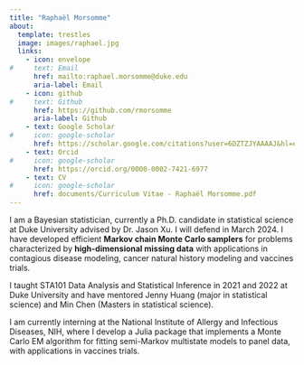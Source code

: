 ```yaml
---
title: "Raphaël Morsomme"
about:
  template: trestles
  image: images/raphael.jpg
  links:
    - icon: envelope
#     text: Email
      href: mailto:raphael.morsomme@duke.edu
      aria-label: Email
    - icon: github
#     text: Github
      href: https://github.com/rmorsomme
      aria-label: Github
    - text: Google Scholar
#     icon: google-scholar
      href: https://scholar.google.com/citations?user=6DZTZJYAAAAJ&hl=en
    - text: Orcid
#     icon: google-scholar
      href: https://orcid.org/0000-0002-7421-6977
    - text: CV
#     icon: google-scholar
      href: documents/Curriculum Vitae - Raphaël Morsomme.pdf
---
```


I am a Bayesian statistician, currently a Ph.D. candidate in statistical science at Duke University advised by Dr. Jason Xu. I will defend in March 2024. I have developed efficient **Markov chain Monte Carlo samplers** for problems characterized by **high-dimensional missing data** with applications in contagious disease modeling, cancer natural history modeling and vaccines trials.

I taught STA101 Data Analysis and Statistical Inference in 2021 and 2022 at Duke University and have mentored Jenny Huang (major in statistical science) and Min Chen (Masters in statistical science).

I am currently interning at the National Institute of Allergy and Infectious Diseases, NIH, where I develop a Julia package that implements a Monte Carlo EM algorithm for fitting semi-Markov multistate models to panel data, with applications in vaccines trials.
